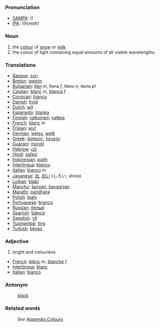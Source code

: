===Pronunciation===
*[[w:SAMPA|SAMPA]]: //
*[[w:IPA|IPA]]: /(h)waIt/

===Noun===
#the [[color|colour]] of [[snow]] or [[milk]].
#the colour of light containing equal amounts of all visible wavelengths.

===Translations===
*[[Basque]]: [[zuri]]
*[[Breton]]: [[gwenn]]
*[[Bulgarian]]: [[бял]] ''m'', бяла ''f'', бяло ''n'', бели ''pl''
*[[Catalan]]: [[blanc]] ''m'', [[blanca]] ''f''
*[[Corsican]]: [[biancu]]
*[[Danish]]: [[hvid]]
*[[Dutch]]: [[wit]]
*[[Esperanto]]: [[blanka]]
*[[Finnish]]: [[valkoinen]], [[valkea]]
*[[French]]: [[blanc]] ''m''
*[[Frisian]]: [[wyt]]
*[[German]]: [[weiss]], [[weiβ]]
*[[Greek]]: [[άσπρος]], [[λευκός]]
*[[Guaraní]]: [[morotĩ]]
*[[Hebrew]]: [[לבן]]
*[[Hindi]]: [[safed]]
*[[Indonesian]]: [[putih]]
*[[Interlingua]]: [[blanco]]
*[[Italian]]: [[bianco]] ''m''
*[[Japanese]]: [[白]], [[白い]] (しろい, shiroi)
*[[Lojban]]: [[blabi]]
*[[Manchu]]: [[šanyan]], [[šanggiyan]]
*[[Marathi]]: [[pandhara]]
*[[Polish]]: [[biały]]
*[[Portuguese]]: [[branco]]
*[[Russian]]: [[белый]]
*[[Spanish]]: [[blanco]]
*[[Swedish]]: [[vit]]
*[[Tupinambá]]: [[ting]]
*[[Turkish]]: [[beyaz]]

===Adjective===
#bright and colourless

*[[French]]: [[blanc]] ''m'', [[blanche]] ''f''
*[[Interlingua]]: [[blanc]]
*[[Italian]]: [[bianco]]

===Antonym===
:[[black]]

===Related words===
:''See'' [[Wiktionary_Appendix:Colours|Appendix:Colours]]